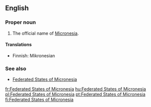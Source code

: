 ==English==

===Proper noun===
{{en-proper noun|sg=[[federated|Federated]] [[state|States]] of [[Micronesia]]}}

# The official name of [[Micronesia]].

====Translations====
{{trans-top|official name of Micronesia}}
* Finnish: Mikronesian {{t-|fi|liittovaltio}}
{{trans-mid}}
{{trans-bottom}}

===See also===
* [[w:Federated States of Micronesia|Federated States of Micronesia]]

[[fr:Federated States of Micronesia]]
[[hu:Federated States of Micronesia]]
[[pl:Federated States of Micronesia]]
[[pt:Federated States of Micronesia]]
[[fi:Federated States of Micronesia]]